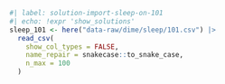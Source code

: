 ```r
#| label: solution-import-sleep-on-101
#| echo: !expr 'show_solutions'
sleep_101 <- here("data-raw/dime/sleep/101.csv") |>
  read_csv(
    show_col_types = FALSE,
    name_repair = snakecase::to_snake_case,
    n_max = 100
  )
```
